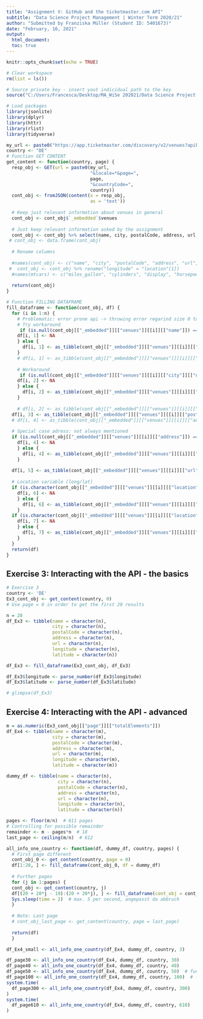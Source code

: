 ```yaml
---
title: "Assignment V: GitHub and the ticketmaster.com API"
subtitle: "Data Science Project Management | Winter Term 2020/21"
author: "Submitted by Franziska Müller (Student ID: 5401673)"
date: "February, 16, 2021"
output: 
  html_document:
  toc: true
---
```

  
```r
knitr::opts_chunk$set(echo = TRUE)
```

```r
# Clear workspace
rm(list = ls())

# Source private key - insert yout indicidual path to the key
source("C:/Users/Francesca/Desktop/MA_WiSe 202021/Data Science Project Management/Assignments/key_ticketmaster.R")
```

```r
# Load packages
library(jsonlite) 
library(dplyr)
library(httr)
library(rlist)
library(tidyverse)
```

```r
my_url <- paste0("https://app.ticketmaster.com/discovery/v2/venues?apikey=", key)
country <- "DE"
# Function GET CONTENT
get_content <- function(country, page) {
  resp_obj <- GET(url = paste0(my_url, 
                               "&locale=*&page=", 
                               page, 
                               "&countryCode=", 
                               country))
  cont_obj <- fromJSON(content(x = resp_obj, 
                               as = 'text'))
  
  # Keep just relevant information about venues in general 
  cont_obj <- cont_obj$`_embedded`$venues
  
  # Just keep relevant information asked by the assignment
  cont_obj <- cont_obj %>% select(name, city, postalCode, address, url, location)
 # cont_obj <- data.frame(cont_obj)
  
  # Rename columns
  
  #names(cont_obj) <- c("name", "city", "postalCode", "address", "url", "longitude", "latitude")
 #  cont_obj <- cont_obj %>% rename("longitude" = "location"[1])
  #names(mtcars) <- c("miles_gallon", "cylinders", "display", "horsepower")
  
  return(cont_obj)
}

# Function FILLING DATAFRAME
fill_dataframe <- function(cont_obj, df) {
  for (i in 1:n) {
    # Problematic: error prone api -> throwing error regarind size 0 to 1
    # Try workaround
     if (is.null(cont_obj[["_embedded"]][["venues"]][[i]][["name"]]) == TRUE) {
    df[i, 1] <- NA
    } else {
      df[i, 1] <- as_tibble(cont_obj[["_embedded"]][["venues"]][[i]][["name"]][[1]])
    }
    # df[i, 1] <- as_tibble(cont_obj[["_embedded"]][["venues"]][[i]][["name"]])
  
    # Workaround
     if (is.null(cont_obj[["_embedded"]][["venues"]][[i]][["city"]][["name"]]) == TRUE) {
    df[i, 2] <- NA
    } else {
      df[i, 2] <- as_tibble(cont_obj[["_embedded"]][["venues"]][[i]][["city"]][["name"]][[1]])
    }
    
    # df[i, 2] <- as_tibble(cont_obj[["_embedded"]][["venues"]][[i]][["city"]][["name"]]) ## ggf anpassen
  df[i, 3] <- as_tibble(cont_obj[["_embedded"]][["venues"]][[i]][["postalCode"]])
  # df[i, 4] <- as_tibble(cont_obj[["_embedded"]][["venues"]][[i]][["address"]][[1]])  # adapted
  
  # Special case adress: not always mentioned
  if (is.null(cont_obj[["_embedded"]][["venues"]][[i]][["address"]]) == TRUE) {
    df[i, 4] <- NA
    } else {
      df[i, 4] <- as_tibble(cont_obj[["_embedded"]][["venues"]][[i]][["address"]][[1]])
    }
  
  df[i, 5] <- as_tibble(cont_obj[["_embedded"]][["venues"]][[i]][["url"]])
  
  # Location variable (long/lat)
  if (is.character(cont_obj[["_embedded"]][["venues"]][[i]][["location"]][["longitude"]]) == FALSE) {
    df[i, 6] <- NA
    } else {
      df[i, 6] <- as_tibble(cont_obj[["_embedded"]][["venues"]][[i]][["location"]][["longitude"]])
    }
  if (is.character(cont_obj[["_embedded"]][["venues"]][[i]][["location"]][["latitude"]]) == FALSE) {
    df[i, 7] <- NA
    } else {
      df[i, 7] <- as_tibble(cont_obj[["_embedded"]][["venues"]][[i]][["location"]][["latitude"]])
    }
  }
  return(df)
}

```

## Exercise 3: Interacting with the API - the basics

```r
# Exercise 3 
country <- 'DE'
Ex3_cont_obj <- get_content(country, 0)
# Use page = 0 in order to get the first 20 results

n = 20
df_Ex3 <- tibble(name = character(n),
                 city = character(n),
                 postalCode = character(n),
                 address = character(n),
                 url = character(n),
                 longitude = character(n),
                 latitude = character(n))

df_Ex3 <- fill_dataframe(Ex3_cont_obj, df_Ex3)

df_Ex3$longitude <- parse_number(df_Ex3$longitude)
df_Ex3$latitude <- parse_number(df_Ex3$latitude)

# glimpse(df_Ex3)
```

## Exercise 4: Interacting with the API - advanced

```r

m = as.numeric(Ex3_cont_obj[["page"]][["totalElements"]])
df_Ex4 <- tibble(name = character(m),
                 city = character(m),
                 postalCode = character(m),
                 address = character(m),
                 url = character(m),
                 longitude = character(m),
                 latitude = character(m))

dummy_df <- tibble(name = character(n),
                   city = character(n),
                   postalCode = character(n),
                   address = character(n),
                   url = character(n),
                   longitude = character(n),
                   latitude = character(n))

pages <- floor(m/n)  # 611 pages
# Controlling for possible remainder
remainder <- m - pages*n  # 18 
last_page <- ceiling(m/n)  # 612

all_info_one_country <- function(df, dummy_df, country, pages) {
  # First page different
  cont_obj_0 <- get_content(country, page = 0)
  df[1:20, ] <- fill_dataframe(cont_obj_0, df = dummy_df)
  
  # Further pages
  for (j in 1:pages) {
  cont_obj <- get_content(country, j)
  df[(20 + 20*j - 19):(20 + 20*j), ] <- fill_dataframe(cont_obj = cont_obj, df = dummy_df)
  Sys.sleep(time = 2)  # max. 5 per second, angepasst da abbruch
  }
  
  # Note: Last page
  # cont_obj_last_page <- get_content(country, page = last_page)
  
  return(df)
  }

df_Ex4_small <- all_info_one_country(df_Ex4, dummy_df, country, 3)

df_page30 <- all_info_one_country(df_Ex4, dummy_df, country, 30)
df_page40 <- all_info_one_country(df_Ex4, dummy_df, country, 40)
df_page50 <- all_info_one_country(df_Ex4, dummy_df, country, 50)  # funktionierte schonamal nicht, dann aber wieder
df_page100 <- all_info_one_country(df_Ex4, dummy_df, country, 100)  # funktioniert manchmal 
system.time(
  df_page300 <- all_info_one_country(df_Ex4, dummy_df, country, 300)
)
system.time(
  df_page610 <- all_info_one_country(df_Ex4, dummy_df, country, 610)
)

```